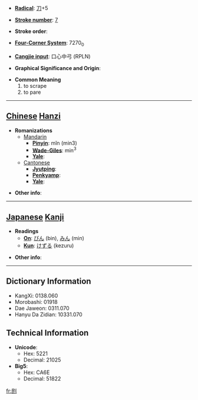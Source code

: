 * '''[[Wiktionary:Chinese radical index| Radical]]''': [[Wiktionary:Chinese radical index 刀|刀]]+5

* '''[[Wiktionary:Chinese total strokes index|Stroke number]]''': [[Wiktionary:Chinese total strokes index 7|7]]

* '''Stroke order''': 

* '''[[Wiktionary:Chinese four corner index|Four-Corner System]]''': 7270<sub>0</sub>

* '''[[Wiktionary:Chinese Cangjie index|Cangjie input]]''': 口心中弓 (RPLN)

* '''Graphical Significance and Origin''': 

* '''Common Meaning'''
*#to scrape
*# to pare


----

== [[Chinese]] [[Hanzi]] ==

* '''Romanizations'''
** [[Mandarin]]
*** '''[[Pinyin]]''': mǐn (min3)
*** '''[[Wade-Giles]]''': min<sup>3</sup>
*** '''[[Yale]]''': 
**[[Cantonese]]
***'''[[Jyutping]]''':
***'''[[Penkyamp]]''': 
***'''[[Yale]]''': 

* '''Other info''': 

----

== [[Japanese]] [[Kanji]] ==

* '''Readings'''
** '''[[On]]''': [[びん]] (bin), [[みん]] (min)
** '''[[Kun]]''': [[けずる]] (kezuru)

* '''Other info''':  

----

== Dictionary Information ==

* KangXi: 0138.060
* Morobashi: 01918
* Dae Jaweon: 0311.070
* Hanyu Da Zidian: 10331.070

== Technical Information ==

* '''Unicode''':
** Hex: 5221
** Decimal: 21025
* '''Big5''':
** Hex: CA6E
** Decimal: 51822

[[fr:刡]]